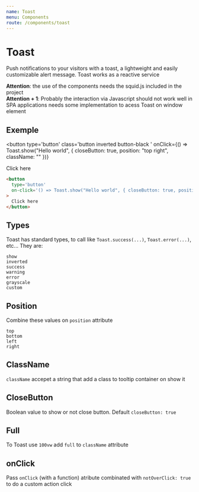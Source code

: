 ```yaml
---
name: Toast
menu: Components
route: /components/toast
---
```


# Toast

Push notifications to your visitors with a toast, a lightweight and easily customizable alert message.
Toast works as a reactive service

<div class='box'>
  <strong>Attention</strong>: the use of the components needs the <span class='pink'>squid.js</span> included in the project
</div>

<div class='box'>
  <strong>Attention + 1</strong>: Probably the interaction via Javascript should not work well in SPA applications needs some implementation to acess Toast on window element
</div>

## Exemple

<button
  type='button'
  class='button inverted button-black '
  onClick={() => Toast.show("Hello world", { closeButton: true, position: "top right", className: "" })}
>
  Click here
</button>

```html
<button
  type='button'
  on-click='() => Toast.show("Hello world", { closeButton: true, position: "top right", className: "" })'
>
  Click here
</button>
```

## Types

Toast has standard types, to call like `Toast.success(...)`, `Toast.error(...)`, etc... They are:

```
show
inverted
success
warning
error
grayscale
custom
```

## Position

Combine these values on `position` attribute

```
top
bottom
left
right
```

## ClassName

```className``` accepet a string that add a class to tooltip container on show it

## CloseButton

Boolean value to show or not close button. Default `closeButton: true`

## Full

To Toast use `100vw` add `full` to `className` attribute

## onClick

Pass `onClick` (with a function) atribute combinated with `notOverClick: true` to do a custom action click